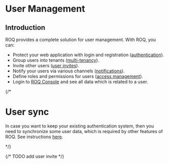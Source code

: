 
# User Management

## Introduction

ROQ provides a complete solution for user management. With ROQ, you can:

* Protect your web application with login and registration ([authentication](/authentication)).
* Group users into tenants ([multi-tenancy](/multi-tenancy)).
* Invite other users ([user invites](/user-invites)).
* Notify your users via various channels ([notifications](/notifications)).
* Define roles and permissions for users ([access management](/access-management)).
* Login to [ROQ Console](https://console.roq.tech/) and see all data which is related to a user.


{/*
# User sync

In case you want to keep your existing authentication system, then you need to synchronize some user data, which is
required by other features of ROQ. See instructions [here](/user-management/advanced/sync-user).

*/}

{/* TODO add user invite */}
